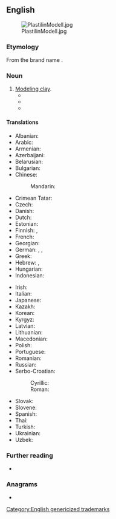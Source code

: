 {{also|Plasticine}}
==English==
[[File:PlastilinModell.jpg|thumb]]

===Etymology===
From the brand name {{m|en|Plasticine}}.

===Noun===
{{en-noun|~}}

# [[modeling clay|Modeling clay]].
#* {{quote-book|en|year=1909|title=The Teaching of Geography|author=William James Sutherland|url=http://books.google.com/books?id=TVgmAAAAMAAJ&pgis=1
|passage=Models; how to make paper pulp models; salt and flour models; sand models; '''plasticine''' models; chalk and pencil models.}}
#* {{quote-book|en|year=1920|author=D. H. Lawrence|title=[[S:Women in Love/Chapter XVI|Women in Love]]
|passage=Hermione Roddice suggested we should ask Gudrun to teach her to draw and to model in clay. You know Winnie is astonishingly clever with that '''plasticine''' stuff. Hermione declares she is an artist.}}
#* {{quote-song|en|year=1967|author={{w|Lennon–McCartney}}|title=Lucy in the Sky with Diamonds|artist=The Beatles|album=Sgt. Pepper’s Lonely Hearts Club Band|passage=Picture yourself on a train in a station / With '''plasticine''' porters with looking glass ties}}

====Translations====
{{trans-top|modeling clay}}
* Albanian: {{t+|sq|plastelinë|f}}
* Arabic: {{t|ar|بْلَاسْتِيسِين|m}}
* Armenian: {{t+|hy|պլաստիլին}}
* Azerbaijani: {{t|az|plastilin}}
* Belarusian: {{t|be|пластылі́н|m}}
* Bulgarian: {{t|bg|пластили́н|m}}
* Chinese:
*: Mandarin: {{t+|cmn|橡皮泥|tr=xiàngpíní}}
* Crimean Tatar: {{t|crh|plastilin}}
* Czech: {{t|cs|plastelína|f}}
* Danish: {{t|da|modellervoks|c|n}}
* Dutch: {{t+|nl|plasticine|m|f}}
* Estonian: {{t|et|plastiliin}}
* Finnish: {{t+|fi|plastoliini}}, {{t+|fi|muovailuvaha}}
* French: {{t+|fr|pâte à modeler|f}}
* Georgian: {{t|ka|პლასტილინი}}
* German: {{t+|de|Knete|f}}, {{t+|de|Knetmasse|f}}, {{t|de|Plastilin|n}}
* Greek: {{t+|el|πλαστελίνη|f}}
* Hebrew: {{t|he|טִינִית|f|tr=tinít}}, {{t+|he|פְּלַסְטֶלִינָה|f|tr=plastelína}}
* Hungarian: {{t+|hu|gyurma}}
* Indonesian: {{t|id|plastisin}}
{{trans-mid}}
* Irish: {{t|ga|márla|m}}
* Italian: {{t+|it|plastilina|f}}
* Japanese: {{t|ja|プラスチシン|tr=purasuchishin}}
* Kazakh: {{t|kk|ермексаз}}
* Korean: {{t|ko|플라스티신}}
* Kyrgyz: {{t|ky|пластилин}}
* Latvian: {{t|lv|plastilīns|m}}
* Lithuanian: {{t|lt|plastilinas|m}}
* Macedonian: {{t|mk|пластели́н|m}}
* Polish: {{t+|pl|plastelina|f}}
* Portuguese: {{t|pt|plastilina|f}}
* Romanian: {{t+|ro|plastilină|f}}
* Russian: {{t+|ru|пластили́н|m}}
* Serbo-Croatian:
*: Cyrillic: {{t|sh|пластѐлӣн|m}}
*: Roman: {{t+|sh|plastèlīn|m}}
* Slovak: {{t|sk|plastelína|f}}
* Slovene: {{t|sl|plastelin|m}}
* Spanish: {{t|es|plastilina|f}}
* Thai: {{t+|th|ดินน้ำมัน}}
* Turkish: {{t|tr|oyun hamuru}}
* Ukrainian: {{t|uk|пластилі́н|m}}
* Uzbek: {{t+|uz|plastilin}}
{{trans-bottom}}

===Further reading===
* {{pedia}}

===Anagrams===
* {{anagrams|en|a=aceiilnpst|Cisplatine|pelicanist}}

[[Category:English genericized trademarks]]